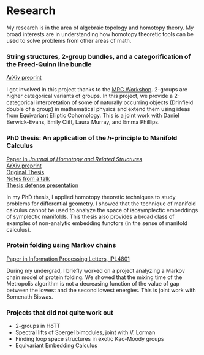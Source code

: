 # Research {-}

My research is in the area of algebraic topology and homotopy theory. My broad
interests are in understanding how homotopy theoretic tools can be used
to solve problems from other areas of math.

### String structures, 2-group bundles, and a categorification of the Freed-Quinn line bundle {-}

[ArXiv preprint](https://arxiv.org/abs/2110.07571)

I got involved in this project thanks to the [MRC Workshop](http://www.ams.org/programs/research-communities/2019MRC-Geometry).
2-groups are higher categorical variants of groups.
In this project, we provide a 2-categorical interpretation of some of naturally occurring objects (Drinfield double of a group) in mathematical physics and extend them using ideas from Equivariant Elliptic Cohomology. This is a joint work with Daniel Berwick-Evans, Emily Cliff, Laura Murray, and Emma Phillips.

### PhD thesis: An application of the $h$-principle to Manifold Calculus {-}

[Paper in *Journal of Homotopy and Related Structures*](https://doi.org/10.1007/s40062-020-00255-3) <br/>
[ArXiv preprint](https://arxiv.org/abs/1711.07670) <br/>
[Original Thesis](https://github.com/apurvnakade/PDFs/blob/main/assorted%20notes/Research/PhD%20Thesis.pdf) <br/>
[Notes from a talk](https://github.com/apurvnakade/PDFs/blob/main/assorted%20notes/Research/2019%20-%20OSU%20Conference.pdf) <br/>
[Thesis defense presentation](https://github.com/apurvnakade/PDFs/blob/main/assorted%20notes/Research/2019%20-%20Thesis%20Defense.pdf)

In my PhD thesis, I applied homotopy theoretic techniques to study problems for differential geometry. 
I showed that the technique of manifold calculus cannot be used to analyze the space of isosymplectic embeddings of symplectic manifolds.
This thesis also provides a broad class of examples of non-analytic embedding functors (in the sense of manifold calculus).

### Protein folding using Markov chains {-}

[Paper in Information Processing Letters, IPL4801](https://github.com/apurvnakade/PDFs/blob/main/assorted%20notes/Research/2012%20-%20Protein%20Folding.pdf)

During my undergrad, I briefly worked on a project analyzing a Markov chain model of protein folding. We showed that the mixing time of the Metropolis algorithm is not a decreasing function of the value of gap between the lowest and the second lowest energies.
This is joint work with Somenath Biswas.

### Projects that did not quite work out {-}

- 2-groups in HoTT
- Spectral lifts of Soergel bimodules, joint with V. Lorman
- Finding loop space structures in exotic Kac-Moody groups
- Equivariant Embedding Calculus
